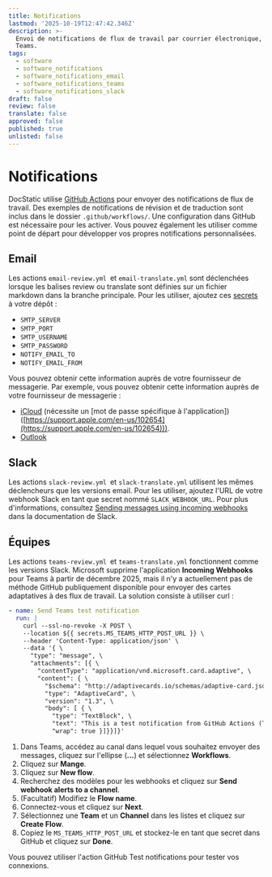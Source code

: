 ```yaml
---
title: Notifications
lastmod: '2025-10-19T12:47:42.346Z'
description: >-
  Envoi de notifications de flux de travail par courrier électronique, Slack ou
  Teams.
tags:
  - software
  - software_notifications
  - software_notifications_email
  - software_notifications_teams
  - software_notifications_slack
draft: false
review: false
translate: false
approved: false
published: true
unlisted: false
---
```


# Notifications

DocStatic utilise [GitHub Actions](https://docs.github.com/en/actions) pour envoyer des notifications de flux de travail. Des exemples de notifications de révision et de traduction sont inclus dans le dossier `.github/workflows/`. Une configuration dans GitHub est nécessaire pour les activer. Vous pouvez également les utiliser comme point de départ pour développer vos propres notifications personnalisées.

## Email

Les actions `email-review.yml `et `email-translate.yml` sont déclenchées lorsque les balises review ou translate sont définies sur un fichier markdown dans la branche principale. Pour les utiliser, ajoutez ces [secrets](https://docs.github.com/en/actions/how-tos/write-workflows/choose-what-workflows-do/use-secrets) à votre dépôt :

* `SMTP_SERVER`
* `SMTP_PORT`
* `SMTP_USERNAME`
* `SMTP_PASSWORD`
* `NOTIFY_EMAIL_TO`
* `NOTIFY_EMAIL_FROM`

Vous pouvez obtenir cette information auprès de votre fournisseur de messagerie. Par exemple, vous pouvez obtenir cette information auprès de votre fournisseur de messagerie :

* [iCloud](https://support.apple.com/en-us/102525) (nécessite un \[mot de passe spécifique à l'application])([https://support.apple.com/en-us/102654](https://support.apple.com/en-us/102654))).
* [Outlook](https://support.microsoft.com/en-us/office/pop-imap-and-smtp-settings-for-outlook-com-d088b986-291d-42b8-9564-9c414e2aa040)

## Slack

Les actions `slack-review.yml `et `slack-translate.yml` utilisent les mêmes déclencheurs que les versions email. Pour les utiliser, ajoutez l'URL de votre webhook Slack en tant que secret nommé `SLACK_WEBHOOK_URL`. Pour plus d'informations, consultez [Sending messages using incoming webhooks](https://docs.slack.dev/messaging/sending-messages-using-incoming-webhooks/) dans la documentation de Slack.

## Équipes

Les actions `teams-review.yml `et `teams-translate.yml` fonctionnent comme les versions Slack. Microsoft supprime l'application **Incoming Webhooks** pour Teams à partir de décembre 2025, mais il n'y a actuellement pas de méthode GitHub publiquement disponible pour envoyer des cartes adaptatives à des flux de travail. La solution consiste à utiliser curl :

```yaml
- name: Send Teams test notification
  run: | 
    curl --ssl-no-revoke -X POST \
    --location ${{ secrets.MS_TEAMS_HTTP_POST_URL }} \
    --header 'Content-Type: application/json' \
    --data '{ \
      "type": "message", \
      "attachments": [{ \
        "contentType": "application/vnd.microsoft.card.adaptive", \
        "content": { \
          "$schema": "http://adaptivecards.io/schemas/adaptive-card.json", \
          "type": "AdaptiveCard", \
          "version": "1.3", \
          "body": [ { \
            "type": "TextBlock", \
            "text": "This is a test notification from GitHub Actions (Teams).", \
            "wrap": true }]}}]}'
```

1. Dans Teams, accédez au canal dans lequel vous souhaitez envoyer des messages, cliquez sur l'ellipse (**...**) et sélectionnez **Workflows**.
2. Cliquez sur **Mange**.
3. Cliquez sur **New flow**.
4. Recherchez des modèles pour les webhooks et cliquez sur **Send webhook alerts to a channel**.
5. (Facultatif) Modifiez le **Flow name**.
6. Connectez-vous et cliquez sur **Next**.
7. Sélectionnez une **Team** et un **Channel** dans les listes et cliquez sur **Create Flow**.
8. Copiez le `MS_TEAMS_HTTP_POST_URL` et stockez-le en tant que secret dans GitHub et cliquez sur **Done**.

<Admonition type="tip" title="Conseil">
  Vous pouvez utiliser l'action GitHub Test notifications pour tester vos connexions.
</Admonition>
